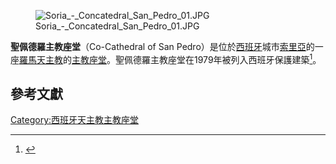 [[Image:Soria_-_Concatedral_San_Pedro_01.JPG|thumb]]

'''聖佩德羅主教座堂'''（Co-Cathedral of San Pedro）是位於[[西班牙|西班牙]]城市[[索里亞|索里亞]]的一座[[羅馬天主教|羅馬天主教]]的[[主教座堂|主教座堂]]。聖佩德羅主教座堂在1979年被列入西班牙保護建築<ref name="bic">{{Bien de Interés Cultural}}</ref>。
== 參考文獻 ==
{{reflist}}
[[Category:西班牙天主教主教座堂|Category:西班牙天主教主教座堂]]